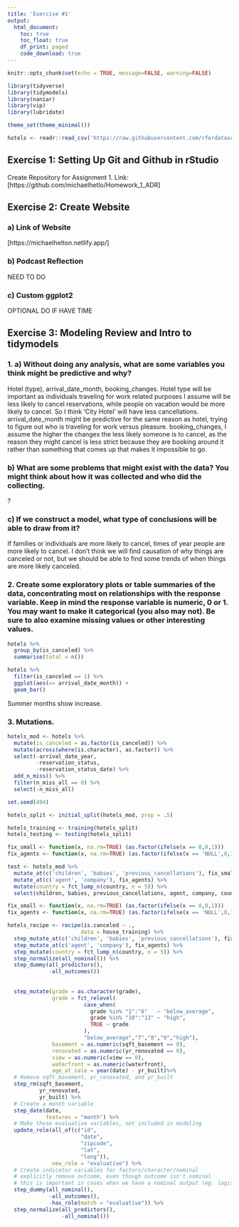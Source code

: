 ```yaml
---
title: 'Exercise #1'
output: 
  html_document:
    toc: true
    toc_float: true
    df_print: paged
    code_download: true
---
```


```r
knitr::opts_chunk$set(echo = TRUE, message=FALSE, warning=FALSE)
```

```r
library(tidyverse)
library(tidymodels)
library(naniar)
library(vip)
library(lubridate)
```

```r
theme_set(theme_minimal())
```

```r
hotels <- readr::read_csv('https://raw.githubusercontent.com/rfordatascience/tidytuesday/master/data/2020/2020-02-11/hotels.csv')
```

## Exercise 1: Setting Up Git and Github in rStudio

Create Repository for Assignment 1. Link: [https://github.com/michaelhetlo/Homework_1_ADR]

## Exercise 2: Create Website

### a) Link of Website

[https://michaelhelton.netlify.app/]

### b) Podcast Reflection

NEED TO DO

### c) Custom ggplot2

OPTIONAL DO IF HAVE TIME

## Exercise 3: Modeling Review and Intro to tidymodels

### 1. a) Without doing any analysis, what are some variables you think might be predictive and why?
Hotel (type), arrival_date_month, booking_changes.  Hotel type will be important as individuals traveling for work related purposes I assume will be less likely to cancel reservations, while people on vacation would be more likely to cancel.  So I think 'City Hotel' will have less cancellations. arrival_date_month might be predictive for the same reason as hotel, trying to figure out who is traveling for work versus pleasure.  booking_changes, I assume the higher the changes the less likely someone is to cancel, as the reason they might cancel is less strict because they are booking around it rather than something that comes up that makes it impossible to go.

### b) What are some problems that might exist with the data? You might think about how it was collected and who did the collecting.
?

### c) If we construct a model, what type of conclusions will be able to draw from it? 
If families or individuals are more likely to cancel, times of year people are more likely to cancel.  I don't think we will find causation of why things are canceled or not, but we should be able to find some trends of when things are more likely canceled. 

### 2. Create some exploratory plots or table summaries of the data, concentrating most on relationships with the response variable. Keep in mind the response variable is numeric, 0 or 1. You may want to make it categorical (you also may not). Be sure to also examine missing values or other interesting values.

```r
hotels %>%
  group_by(is_canceled) %>%
  summarise(total = n())
```

```r
hotels %>%
  filter(is_canceled == 1) %>%
  ggplot(aes(x= arrival_date_month)) +
  geom_bar()
```

Summer months show increase.

### 3. Mutations.

```r
hotels_mod <- hotels %>% 
  mutate(is_canceled = as.factor(is_canceled)) %>% 
  mutate(across(where(is.character), as.factor)) %>% 
  select(-arrival_date_year,
         -reservation_status,
         -reservation_status_date) %>% 
  add_n_miss() %>% 
  filter(n_miss_all == 0) %>% 
  select(-n_miss_all)

set.seed(494)
```

```r
hotels_split <- initial_split(hotels_mod, prop = .5)
```

```r
hotels_training <- training(hotels_split)
hotels_testing <- testing(hotels_split)
```

```r
fix_small <- function(x, na.rm=TRUE) (as.factor(ifelse(x == 0,0,1)))
fix_agents <- function(x, na.rm=TRUE) (as.factor(ifelse(x == 'NULL',0,1)))

test <- hotels_mod %>%
  mutate_at(c('children', 'babies', 'previous_cancellations'), fix_small) %>%
  mutate_at(c('agent', 'company'), fix_agents) %>%
  mutate(country = fct_lump_n(country, n = 5)) %>%
  select(children, babies, previous_cancellations, agent, company, country)
```


```r
fix_small <- function(x, na.rm=TRUE) (as.factor(ifelse(x == 0,0,1)))
fix_agents <- function(x, na.rm=TRUE) (as.factor(ifelse(x == 'NULL',0,1)))

hotels_recipe <- recipe(is.canceled ~ ., 
                       data = house_training) %>%
  step_mutate_at(c('children', 'babies', 'previous_cancellations'), fix_small) %>%
  step_mutate_at(c('agent', 'company'), fix_agents) %>%
  step_mutate(country = fct_lump_n(country, n = 5)) %>%
  step_normalize(all_nominal()) %>%
  step_dummy(all_predictors(), 
             -all_outcomes())
  
  
  step_mutate(grade = as.character(grade),
              grade = fct_relevel(
                        case_when(
                          grade %in% "1":"6"   ~ "below_average",
                          grade %in% "10":"13" ~ "high",
                          TRUE ~ grade
                        ),
                        "below_average","7","8","9","high"),
              basement = as.numeric(sqft_basement == 0),
              renovated = as.numeric(yr_renovated == 0),
              view = as.numeric(view == 0),
              waterfront = as.numeric(waterfront),
              age_at_sale = year(date) - yr_built)%>% 
  # Remove sqft_basement, yr_renovated, and yr_built
  step_rm(sqft_basement, 
          yr_renovated, 
          yr_built) %>% 
  # Create a month variable
  step_date(date, 
            features = "month") %>% 
  # Make these evaluative variables, not included in modeling
  update_role(all_of(c("id",
                       "date",
                       "zipcode", 
                       "lat", 
                       "long")),
              new_role = "evaluative") %>% 
  # Create indicator variables for factors/character/nominal
  # explicitly remove outcome, even though outcome isn't nominal
  # this is important in cases when we have a nominal output (eg. logistic)
  step_dummy(all_nominal(), 
             -all_outcomes(), 
             -has_role(match = "evaluative")) %>% 
  step_normalize(all_predictors(), 
                 -all_nominal())
```











